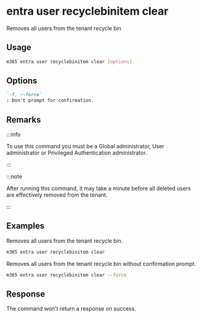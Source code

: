 
# entra user recyclebinitem clear

Removes all users from the tenant recycle bin

## Usage

```sh
m365 entra user recyclebinitem clear [options]
```

## Options

```md definition-list
`-f, --force`
: Don't prompt for confirmation.
```

<Global />

## Remarks

:::info

To use this command you must be a Global administrator, User administrator or Privileged Authentication administrator.

:::

:::note

After running this command, it may take a minute before all deleted users are effectively removed from the tenant.

:::

## Examples

Removes all users from the tenant recycle bin.

```sh
m365 entra user recyclebinitem clear
```

Removes all users from the tenant recycle bin without confirmation prompt.

```sh
m365 entra user recyclebinitem clear --force
```

## Response

The command won't return a response on success.
